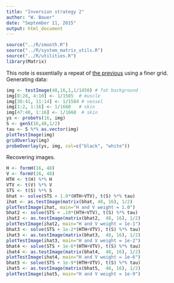 ```yaml
---
title: "Inversion strategy 2"
author: "W. Bauer"
date: "September 11, 2015"
output: html_document
---
```


```r
source("../R/smooth.R")
source("../R/system_matrix_utils.R")
source("../R/utilities.R")
library(Matrix)
```

This note is essentially a repeat of [the previous](test_smooth.html) using a finer grid. Generating data:

```r
img <- testImage(48,16,1,1/1450) # fat background
img[8:28, 4:10] <- 1/1585  # muscle
img[38:41, 11:14] <- 1/1584 # vessel
img[1:2, 1:16] <- 1/1660   # skin
img[47:48, 1:16] <- 1/1660  # skin
ys <- probeYs(16, img)
S <- genS(16,48,1/2)
tau <- S %*% as.vector(img)
plotTestImage(img)
gridOverlay(img)
probeOverlay(ys, img, col=c("black", "white"))
```


Recovering images.

```r
H <- formH(16, 48)
V <- formV(16, 48)
HTH <- t(H) %*% H
VTV <- t(V) %*% V
STS <- t(S) %*% S
bhat <- solve(STS + 1.0*(HTH+VTV), t(S) %*% tau)
ihat <- as.testImage(matrix(bhat, 48, 16), 1/2)
plotTestImage(ihat, main="H and V weight = 1.0")
bhat2 <- solve(STS + .10*(HTH+VTV), t(S) %*% tau)
ihat2 <- as.testImage(matrix(bhat2,  48, 16), 1/2)
plotTestImage(ihat2, main="H and V weight = 1e-1")
bhat3 <- solve(STS + 1e-2*(HTH+VTV), t(S) %*% tau)
ihat3 <- as.testImage(matrix(bhat3,  48, 16), 1/2)
plotTestImage(ihat3, main="H and V weight = 1e-2")
bhat4 <- solve(STS + 1e-6*(HTH+VTV), t(S) %*% tau)
ihat4 <- as.testImage(matrix(bhat4,  48, 16), 1/2)
plotTestImage(ihat4, main="H and V weight = 1e-6")
bhat5 <- solve(STS + 1e-9*(HTH+VTV), t(S) %*% tau)
ihat5 <- as.testImage(matrix(bhat5,  48, 16), 1/2)
plotTestImage(ihat5, main="H and V weight = 1e-9")
```

